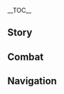 {{CharacterTabs}}
{{LanguageTabs}}
{{Stub|1={{Meta/VO|tl=1}}}}
__TOC__
==Story==
{{VO
|character               = Dori
|language                = ja
|name                    = ドリー

<!-- Hello -->
|vo_01_01_title          = 初めまして…
|vo_01_01_subtitle       = Hello
|vo_01_01_file           = VO_{language}{character} Hello.ogg
|vo_01_01_tx             = おやおや？これはこれは名高い旅人ではありませんの。私は旅商人のドリー・サングマハベイ。この出会いを記念して、うちらの商品を期間限定で全品10%オフにいたしますわ。さあ、どんどん選んでくださいまし！私が直々に包んであげますの。
|vo_01_01_rm             = Oya oya? Kore wa kore wa nadakai Tabibito de wa arimasen no. Watakushi wa tabishounin no Dorii Sangumahabei. Kono deai wo kinen shite, uchira no shouhin wo kikangentei de zenpin juppaasento ofu ni itashimasu wa. Saa, dondon erande kudasaimashi! Watakushi ga jikijiki ni tsutsunde agemasu no.
|vo_01_01_tl             = 

<!-- Chats -->
|vo_02_01_title          = 世間話・モラ
|vo_02_01_subtitle       = Chat: Mora
|vo_02_01_file           = VO_{language}{character} Chat - Mora.ogg
|vo_02_01_tx             = ララララ～私はモラを愛し～、モラも私を愛していますの～
|vo_02_01_rm             = Rararara~ Watakushi wa Mora wo aishi~, Mora mo watakushi wo aishite imasu no~
|vo_02_01_tl             = 

|vo_02_02_title          = 世間話・ウィンウィン
|vo_02_02_subtitle       = Chat: Win-Win
|vo_02_02_file           = VO_{language}{character} Chat - Win-Win.ogg
|vo_02_02_tx             = 商品の値段を三割増しにし、そこから二割引きして売れば、私が儲かるだけでなく、お客様も得をいたしますの。ウィンウィンの商売ってやつですわ。
|vo_02_02_rm             = Shouhin no nedan wo san-wari mashi ni shi, soko kara ni-waribiki shite ureba, watakushi ga moukaru dake de naku, okyaku-sama mo toku wo itashimasu no. Winwin no shoubai tte yatsu desu wa.
|vo_02_02_tl             = 

|vo_02_03_title          = 世間話・モラ大好き
|vo_02_03_subtitle       = Chat: Money-Mad
|vo_02_03_file           = VO_{language}{character} Chat - Money-Mad.ogg
|vo_02_03_tx             = 十分なモラさえ払えば、教令院とやり合おうとも大した問題にはなりませんの。
|vo_02_03_rm             = Juubun-na Mora sae haraeba, Kyoureiin to yariaou to mo taishita mondai ni narimasen no.
|vo_02_03_tl             = 

<!-- Weather -->
|vo_03_01_title          = 雨の日…
|vo_03_01_subtitle       = When It Rains
|vo_03_01_file           = VO_{language}{character} When It Rains.ogg
|vo_03_01_tx             = 傘はいかがでしょう？雨水を集めて浄化し、小さな瓶に入れて飲み水にする特製の傘を売っていますの。まさに、旅の必需品とも言えますわ！値段はたったの五十万モラですの。
|vo_03_01_rm             = Kasa wa ikaga deshou? Amamizu wo atsumete jouka shi, chiisana bin ni irete nomimizu ni suru tokusei no kasa wo utte imasu no. Masa ni, tabi no hitsujuhin to mo iemasu wa! Nedan wa tatta no gojuuman Mora desu no.
|vo_03_01_tl             = 

|vo_03_02_title          = 雷の日…
|vo_03_02_subtitle       = When Thunder Strikes
|vo_03_02_file           = VO_{language}{character} When Thunder Strikes.ogg
|vo_03_02_tx             = この天気ではキャラバンも進めませんわね。モラの収入がまた減ってしまいますわ…
|vo_03_02_rm             = Kono tenki de wa kyaraban mo susumasen wa ne. Mora no shuunyuu ga mata hette shimaimasu wa...
|vo_03_02_tl             = 

|vo_03_03_title          = 雪の日…
|vo_03_03_subtitle       = When It Snows
|vo_03_03_file           = VO_{language}{character} When It Snows.ogg
|vo_03_03_tx             = じゃじゃーん！全自動雪玉製造マシンですの！どうですどうです？レンタル料を5%引きにしてあげますわよ！
|vo_03_03_rm             = Jajaan! Zenjidou yukidama seizou mashin desu no! Dou desu dou desu? Rentaru-ryou wo go-paasento-biki ni shite agemasu wa yo!
|vo_03_03_tl             = 

|vo_03_04_title          = 晴れの日…
|vo_03_04_subtitle       = When the Sun Is Out
|vo_03_04_file           = VO_{language}{character} When the Sun Is Out.ogg
|vo_03_04_tx             = 太陽に照らされてモラがキラキラと輝いていますわ、なんて綺麗ですの！うふ、うふふ、うふっ。
|vo_03_04_rm             = Taiyou ni terasarete Mora ga kirakira to kagayaite imasu wa, nante kirei desu no! Ufu, ufufu, ufu'.
|vo_03_04_tl             = 

|vo_03_05_title          = 暴風の日…
|vo_03_05_subtitle       = When the Wind Is Blowing
|vo_03_05_file           = VO_{language}{character} When the Wind Is Blowing.ogg
|vo_03_05_tx             = まさかまさかとは思いますが、強風の日にわざわざ砂漠を横断する人なんていませんわよね？そんなおバカさんを救う方法もあるにはありますが、費用は通常の三倍いただくことになりますの。
|vo_03_05_rm             = Masaka masaka to wa omoimasu ga, kyoufuu no hi ni wazawaza sabaku wo oudan suru hito nante imasen wa yo ne? Sonna obaka-san wo sukuu houhou mo aru ni wa arimasu ga, hiyou ni tsuujou no sanbai itadaku koto ni narimasu no.
|vo_03_05_tl             = 

<!-- Greetings -->
|vo_04_01_title          = おはよう…
|vo_04_01_subtitle       = Good Morning
|vo_04_01_file           = VO_{language}{character} Good Morning.ogg
|vo_04_01_tx             = ごきげんよう。昨夜の夢に、丸くて可愛いモラががっぽがっぽ出てきましたの。きっと今日は大儲けできる日なんですわ。
|vo_04_01_rm             = Gokigen'you. Sakuya no yume ni, marukute kawaii Mora ga gappogappo dete kimashita no. Kitto kyou wa oomouke dekiru hi nan desu wa.
|vo_04_01_tl             = 

|vo_04_02_title          = こんにちは…
|vo_04_02_subtitle       = Good Afternoon
|vo_04_02_file           = VO_{language}{character} Good Afternoon.ogg
|vo_04_02_tx             = お昼寝をしたいと？でしたら、ふんわり柔らかな、背中の反りにぴったり合うクッションをお勧めいたしますわ。もちろん、具体的にどれくらい快適になるかは、モラの数にもよりますが。
|vo_04_02_rm             = Ohirune wo shitai to? Deshitara, funwari yawarakana, senaka no sori ni pittari au kusshon wo osusume itashimasu wa. Mochiron, gutaiteki ni dore kurai kaiteki ni naru ka wa, Mora no kazu ni mo yorimasu ga.
|vo_04_02_tl             = 

|vo_04_03_title          = こんばんは…
|vo_04_03_subtitle       = Good Evening
|vo_04_03_file           = VO_{language}{character} Good Evening.ogg
|vo_04_03_tx             = 夜道を急ぐのは挑戦に満ちたもの。ですが、長年外で行商をしてきた私にとっては、朝駆の駄賃みたいなものですわ。
|vo_04_03_rm             = Yomichi wo isogu no wa chousen ni michita mono. Desu ga, naganen soto de gyoushou wo shite kita watakushi ni totte wa, asagake no dachin mitai-na mono desu wa.
|vo_04_03_tl             = 

|vo_04_04_title          = おやすみ…
|vo_04_04_subtitle       = Good Night
|vo_04_04_file           = VO_{language}{character} Good Night.ogg
|vo_04_04_tx             = もうお眠りになるのですか？ふふん、ではサービスに、とっておきの入眠法——「モラの歌」をあなたに伝授しましょう！ポケットに一万モラ、ポケットに二万モラ、ポケットに三万モラ、ポケットに…よ、四万、四万モラ…ポケ…ふへへ…
|vo_04_04_rm             = Mou onemuri ni naru no desu ka? Fufun, de wa saabisu ni, totte oki no nyuuminhou{{lmdash}} "Mora no Uta" wo anata ni denju shimashou! Poketto ni ichiman Mora, poketto ni niman Mora, poketto ni sanman Mora, poketto ni... Yo, yonman, yonman Mora... Poke... Fuhehe...
|vo_04_04_tl             = 

<!-- About -->
|vo_05_01_title          = {name}自身について・客引き…
|vo_05_01_subtitle       = About {character}: Peddling
|vo_05_01_file           = VO_{language}{character} About {character} - Peddling.ogg
|vo_05_01_tx             = 万屋ドリーショップ、何でも売っていて、本物だけを取り扱っていますの。モラさえ払えば、あなたの思いつくものがすべて手に入りますわ。さあ、何か欲しいものや困ったことがあれば、ぜひ私に会いに来てくださいまし！
|vo_05_01_rm             = Yorozuya Dorii Shoppu, nan de mo utte ite, honmono dake wo toriatsukatte imasu no. Mora sae haraeba, anata no omoitsuku mono ga subete te ni hairimasu wa. Saa, nanika hoshii mono ya komatta koto ga areba, zehi watakushi ni ai ni kite kudasaimashi!
|vo_05_01_tl             = 

|vo_05_02_title          = {name}自身について・妙論派
|vo_05_02_subtitle       = About {character}: Kshahrewar
|vo_05_02_file           = VO_{language}{character} About {character} - Kshahrewar.ogg
|vo_05_02_friendship     = 4
|vo_05_02_tx             = 私、いつも教令院の人たちを避けているんですの。あの方たちの言う様々な規則は、まるで商売に向いていませんから。まあ、あなたになら言っても問題ないでしょう。実は妙論派には、私と密約を結んだ頭の切れる方がいるんですの。私にはモラがあって、彼らには技術と職人の技がある。さらに私の行商に対しても多くのメリットをもたらしてくれましたわ。ふふっ、大商人であるドリーは、決して損をするような取引はしませんの。
|vo_05_02_rm             = Watakushi, itsumo Kyourei'in no hitotachi wo saketeiru ndesu no. Ano kata-tachi no iu samazama na kisoku wa, marude shoubai ni muiteimasen kara. Maa, anata ni nara itte mo mondai nai deshou. Jitsu wa Myouron-ha ni wa, watakushi to mitsuyaku wo musunda atama no kireru kata ga iru ndesu no. Watakushi ni wa Mora ga atte, karera ni wa gijutsu to shokunin no waza ga aru. Sara ni watakushi no gyoushou ni taishite mo ooku no meritto wo motarashite kuremashita wa. Fufu', daishounin de aru Dorii wa, kesshite son wo suru you na torihiki wa shimasen no.
|vo_05_02_tl             = 

<!-- About Us -->
|vo_06_01_title          = セールスについて…
|vo_06_01_subtitle       = About Us: Promotion
|vo_06_01_file           = VO_{language}{character} About Us - Promotion.ogg
|vo_06_01_tx             = スメールで旅をしますの？スメールの砂漠は危険ですので、このとても善良なドリーがお助けいたしますわ！たららたったら～、砂漠旅行パックですの。これがたったの五百万モラ！さらに購入すると、なんと雨林旅行パックもおまけで付いてきますの！ぜひ、この機会をお見逃しなく！
|vo_06_01_rm             = Sumeeru de tabi wo shimasu no? Sumeeru no sabaku wa kiken desu no de, kono totemo zenryou-na Dorii ga otasuke itashimasu wa! Tararatattara~, sabaku ryokou pakku desu no. Kore ga tatta no gohyakuman Mora! Sara ni ima kounyuu suru to, nanto urin ryokou pakku mo omake de tsuite kimasu no! Zehi, kono kikai wo ominogashi naku!
|vo_06_01_tl             = 

|vo_06_02_title          = モラの分配について…
|vo_06_02_subtitle       = About Us: Mora Distribution
|vo_06_02_file           = VO_{language}{character} About Us - Mora Distribution.ogg
|vo_06_02_tx             = 私のモラは私のもの、あなたのモラも私のもの、うふ、うふ、うふふふっ。
|vo_06_02_rm             = Watakushi no Mora wa watakushi no mono, anata no Mora mo watakushi no mono, ufu, ufu, ufufufu'.
|vo_06_02_tl             = My Mora is mine, your Mora is also mine, heh, heh, hehehehe.

|vo_06_03_title          = 正価について…
|vo_06_03_subtitle       = About Us: Actual Price
|vo_06_03_friendship     = 6
|vo_06_03_file           = VO_{language}{character} About Us - Actual Price.ogg
|vo_06_03_tx             = ええ、ええ、分かりましたわ。あなたには本当のことを打ち明けましょう。砂漠と雨林の旅行パックをそれぞれ売った場合、一個あたり二百五十万モラになりますの。でも、一個買ったらもう一個もタダになると思うと、とてもお得な気がしません？
|vo_06_03_rm             = Ee, ee, wakarimashita wa. Anata ni wa hontou no koto wo uchiakemashou. Sabaku to urin no ryokou pakku wo sorezore utta baai, ikko atari ni-hyaku gojuu-man Mora ni narimasu no. Demo, ikko kattara mou ikko mo tada ni naru to omou to, totemo otoku-na ki ga shimasen?
|vo_06_03_tl             = 

<!-- Miscellany I -->
|vo_07_01_title          = 「神の目」について…
|vo_07_01_subtitle       = About the [[Vision]]
|vo_07_01_friendship     = 4
|vo_07_01_file           = VO_{language}{character} About the Vision.ogg
|vo_07_01_tx             = おやおやおや～？私の神の目がピカピカに輝いていますの。すっごく綺麗だと思いません？こんなに美しいものを目にできたのですから、モラをいただいてもかまいませんよね？
|vo_07_01_rm             = Oya oya oya~? Watakushi no Kami no Me ga pikapika ni kagayaite imasu no. Suggoku kirei da to omoimasen? Konna ni utsukushii mono wo me ni dekita no desu kara, Mora wo itadaite mo kamaimasen yo ne?
|vo_07_01_tl             = 

|vo_07_02_title          = シェアしたいこと…
|vo_07_02_subtitle       = Something to Share
|vo_07_02_file           = VO_{language}{character} Something to Share.ogg
|vo_07_02_tx             = 以前もモラを払わずに踏み倒そうとしたおバカさんがいましたの。まったく、私を誰だと思っているのでしょう…さて、彼らの結末がどうなったか当ててみませんか？
|vo_07_02_rm             = Izen mo Mora wo harawazu ni fumitaosou to shita obaka-san ga imashita no. Mattaku, watakushi wo dare da to omotteiru no deshou... Sate, karera no ketsumatsu ga dou natta ka atete mimasen ka?
|vo_07_02_tl             = 

|vo_07_03_title          = 興味のあること・共通の話題…
|vo_07_03_subtitle       = Interesting Things: Common Language
|vo_07_03_file           = VO_{language}{character} Interesting Things - Common Language.ogg
|vo_07_03_tx             = もし宝盗イタチが言葉を話せたら、私たちにはきっと共通の話題がたくさんあると思いますの。だって、あの子たちには見る目がありますでしょ？それにテイワット全土の中でもっとも愛らしい上に、キラキラと輝く黄金色のモラが大好きなんですから！
|vo_07_03_rm             = Moshi Houtou Itachi ga kotoba wo hanasetara, watakushi-tachi ni wa kitto kyoutsuu no wadai ga takusan aru to omoimasu no. Datte, ano ko-tachi ni wa miru me ga arimasu desho? Sore ni Teiwatto zendo no naka de mottomo airashii ue ni, kirakira to kagayaku ougon-iro no Mora ga daisuki nan desu kara!
|vo_07_03_tl             = 

|vo_07_04_title          = 興味のあること・駄獣楽園…
|vo_07_04_subtitle       = Interesting Things: Sumpter Beast Park
|vo_07_04_file           = VO_{language}{character} Interesting Things - Sumpter Beast Park.ogg
|vo_07_04_tx             = 駄獣を見たい？もちろん問題ありませんの！好きなだけ見てくれて構いませんわ！ただし、入場料はこちらになりますの、うふっ、うふ、うふふふ、うふ…
|vo_07_04_rm             = Dajuu wo mitai? Mochiron mondai arimasen no! Suki na dake mite kurete kamaimasen wa! Tadashi, nyuujouryou wa kochira ni narimasu no, ufu', ufu, ufufufu, ufu...
|vo_07_04_tl             = 

<!-- About Others -->
|vo_08_01_title          = セノについて…
|vo_08_01_subtitle       = About [[Cyno]]
|vo_08_01_friendship     = 4
|vo_08_01_file           = VO_{language}{character} About Cyno.ogg
|vo_08_01_tx             = 彼とは、ちょっとした個人的な付き合いがあるんですの。何しろ、「七聖召喚」のグッズをすべて揃えることができるのは、このスメールでは私しかいませんからね。教令院では、彼のように自分の考えを持っていて、見る目があり、値切りをしない方とは滅多に会えませんの。
|vo_08_01_rm             = Kare to wa, chotto shita kojinteki-na tsukiai ga aru ndesu no. Nani shiro, "Shichisei Shoukan" no guzzu wo subete soroeru koto ga dekiru no wa, kono Sumeeru de wa watakushi shika imasen kara ne. Kyourei'in de wa, kare no you ni jibun no kangae wo motte ite, miru me ga ari, negiri wo shinai kata to wa metta ni aemasen no.
|vo_08_01_tl             = 

|vo_08_02_title          = ティナリについて…
|vo_08_02_subtitle       = About [[Tighnari]]
|vo_08_02_friendship     = 4
|vo_08_02_file           = VO_{language}{character} About Tighnari.ogg
|vo_08_02_tx             = 私がモラを愛するように、彼は学術を愛していますの。彼は時に不思議なものを作ると耳にしますわ。ですので、量産の話を持ちかけたのですが、公務が忙しいことを言い訳に断られましたの。そうでなければ…モラをがっぽり儲ぐことができましたのに！
|vo_08_02_rm             = Watashi ga Mora wo aisuru you ni, kare wa gakujutsu wo aishite imasu no. Kare wa toki ni fushigi-na mono wo tsukuru to mimi ni shimasu wa. Desu no de, ryousan no hanashi wo mochikaketa no desu ga, koumu ga isogashii koto wo iiwake ni kotowararemashita no. Sou de nakereba... Mora wo gappori kasegu koto ga dekimashita no ni!
|vo_08_02_tl             = 

|vo_08_03_title          = アルハイゼンについて…
|vo_08_03_subtitle       = About [[Alhaitham]]
|vo_08_03_friendship     = 4
|vo_08_03_file           = VO_{language}{character} About Alhaitham.ogg
|vo_08_03_tx             = 彼は以前、私の手下を探るような真似をしましたの。教令院のやつらは鈍くて、誠実さに欠けていますわ。だから、私はそのリスクを回避することにしたんですの。子分よ、分かっていただけましたかしら？
|vo_08_03_rm             = Kare wa izen, watakushi no teshita wo saguru you-na mane wo shimashita no. Kyoureiin no yatsura wa nibukute, seijitsu-sa ni kakete imasu wa. Dakara, watakushi wa sono risuku wo kaihi suru koto ni shita ndesu no. Kobun yo, wakatte itadakemashita kashira?
|vo_08_03_tl             = 

|vo_08_04_title          = カーヴェについて…
|vo_08_04_subtitle       = About [[Kaveh]]
|vo_08_04_friendship     = 4
|vo_08_04_file           = VO_{language}{character} About Kaveh.ogg
|vo_08_04_tx             = 彼は私と手を組んだことのある妙論派の一人ですの。教令院の一部の頑固頭と違って、自分の理想のために戦う人であり、私は彼を尊敬していますわ。だから、裏で彼にたっぷりとモラを貸して、私のアルカサルザライパレスを作ってもらいましたの。心優しいドリーの資金援助がなければ、今のカーヴェはなかったと言えますわね。
|vo_08_04_rm             = Kare wa watakushi to te wo kunda koto no aru Myouron-ha no hitori desu no. Kyourei'in no ichibu no ganko-atama to chigatte, jibun no risou no tame ni tatakau hito de ari, watakushi wa kare wo sonkei shiteimasu wa. Dakara, ura de kare ni tappuri to Mora wo kashite, watakushi no Arukasaruzarai Paresu wo tsukutte moraimashita no. Kokoroyasashii Dorii no shikin enjo ga nakereba, ima no Kaave wa nakatta to iemasu wa ne.
|vo_08_04_tl             = 

|vo_08_05_title          = ディシアについて…
|vo_08_05_subtitle       = About [[Dehya]]
|vo_08_05_friendship     = 4
|vo_08_05_file           = VO_{language}{character} About Dehya.ogg
|vo_08_05_tx             = 時折、キャラバンを守るために彼女を雇いますの。彼女の実力は申し分なく、価格も高くありません。コストパフォーマンスが最高なんですの。
|vo_08_05_rm             = Tokiori, kyaraban wo mamoru tame ni kanojo wo yatoimasu no. Kanojo no jitsuryoku wa moushibun naku, kakaku mo takaku arimasen. Kosuto pafoomansu ga saikou nan desu no.
|vo_08_05_tl             = 

|vo_08_06_title          = 岩王帝君について…
|vo_08_06_subtitle       = About [[Rex Lapis]]
|vo_08_06_friendship     = 4
|vo_08_06_quest          = A New Star Approaches
|vo_08_06_file           = VO_{language}{character} About Rex Lapis.ogg
|vo_08_06_tx             = 岩王帝君がご逝去されるまで、朝起きるたびにまず「富の神よ、ドリーが毎日儲かりますように」と唱えていましたの。でも今は神様に祈るより、自力で願いを実現させたほうがいいと思っていますわ。ですので、それ以降は自分自身に向けて「毎日儲かりますように」と唱えていますの！
|vo_08_06_rm             = Gan'ou Teikun ga goseikyo sareru made, asa okiru tabi ni mazu "Tomi no kami yo, Dorii ga mainichi moukarimasu you ni" to tonaete imashita no. Demo ima wa kami-sama ni inoru yori, jiriki de negai wo jitsugen saseta hou ga ii to omotte imasu wa. Desu no de, sore ikou wa jibun jishin ni mukete "Mainichi moukarimasu you ni" to tonaete imasu no!
|vo_08_06_tl             = 

|vo_08_07_title          = クラクサナリデビについて…
|vo_08_07_subtitle       = About [[Lesser Lord Kusanali]]
|vo_08_07_friendship     = 4
|vo_08_07_file           = VO_{language}{character} About Lesser Lord Kusanali.ogg
|vo_08_07_tx             = スメールでは、クラクサナリデビを信仰する人がほとんどいませんの。私？モラをくれるのなら、永遠の信徒になってあげますわ。
|vo_08_07_rm             = Sumeeru de wa, Kura Kusanari Debi wo shinkou suru hito ga hotondo imasen no. Watakushi? Mora wo kureru no nara, eien no shinto ni natte agemasu wa.
|vo_08_07_tl             = In Sumeru, there are almost no believers of the Lesser Lord Kusanali. Me? If it gives me Mora, I'll become a believer for eternity.

|vo_08_08_title          = ニィロウについて…
|vo_08_08_subtitle       = About [[Nilou]]
|vo_08_08_friendship     = 
|vo_08_08_file           = VO_{language}{character} About Nilou.ogg
|vo_08_08_tx             = ダンスはお上手ですが、スメールに留まっていては彼女の真価を発揮できないと思いますわ…つまり、才能の持ち腐れってやつですの。想像してみてください。彼女を連れてテイワットでツアーを行ったら、一体どれほどのモラが稼げると思います？
|vo_08_08_rm             = Dansu wa ojouzu desu ga, Sumeeru ni todomatte ite wa kanojo no shinka wo hakki dekinai to omoimasu wa... Tsumari, sainou no mochigusarette yatsu desu no. Souzou shite mite kudasai. Kanojo wo tsurete Teiwatto de tsuaa wo okonattara, ittai dore hodo no Mora ga kasegeru to omoimasu?
|vo_08_08_tl             = 

|vo_08_09_title          = アリスについて…
|vo_08_09_subtitle       = About [[Alice]]
|vo_08_09_friendship     = 4
|vo_08_09_file           = VO_{language}{character} About Alice.ogg
|vo_08_09_tx             = アリスさんはいつも目新しいものを提供してくれる、私にとって最高の仕入れ先ですの。うふっ、うふふふ、企業秘密まで教えてあげたんですから、あなたも少しぐらい、授業料を払ってくれてもいいのですよ？
|vo_08_09_rm             = Arisu-san wa itsumo meatarashii mono wo teikyou shite kureru, watakushi ni totte saikou no shiiresaki desu no. Ufu', ufufufu, kigyou himitsu made oshiete ageta ndesu kara, anata mo sukoshi gurai, jugyouryou wo haratte kurete mo ii no desu yo?
|vo_08_09_tl             = 

<!-- More About -->
|vo_09_01_title          = {name}を知る・１
|vo_09_01_subtitle       = More About {character}: I
|vo_09_01_file           = VO_{language}{character} More About {character} - 01.ogg
|vo_09_01_tx             = 物語を聞きたいのですか？では…百万モラいただきますの。うーん…私とあなたの仲ということで1%引きしてあげますわ。九十九万モラにしてあげますの。どうです？お得だと思いません？
|vo_09_01_rm             = Monogatari wo kikitai no desu ka? De wa... Hyakuman Mora itadakimasu no. Uun... Watakushi to anata no naka to iu koto de ichi-paasento-biki shite agemasu wa. Kyuujuukyuu-man Mora ni shite agemasu no. Dou desu? Otoku da to omoimasen?
|vo_09_01_tl             = 

|vo_09_02_title          = {name}を知る・２
|vo_09_02_subtitle       = More About {character}: II
|vo_09_02_friendship     = 3
|vo_09_02_file           = VO_{language}{character} More About {character} - 02.ogg
|vo_09_02_tx             = ほほう、見る目がありますの。ではお話しいたしますわ！<br />これは、とある女商人の物語。昔々、彼女は行商の旅の途中で道に迷い、霧の魔物に遭遇してしまいましたわ。霧の魔物が彼女を一呑みにしようとした時、彼女はこう言いましたの——「私はある物語を知っているの。もし面白かったら、どうか食べないでください…」と。
|vo_09_02_rm             = Hohou, miru me ga arimasu no. De wa ohanashi itashimasu wa!<br />Kore wa, to aru onna shounin no monogatari. Mukashi-mukashi, kanojo wa gyoushou no tabi no tochuu de michi ni mayoi, kiri no mamono ni souguu shite shimaimashita wa. Kiri no mamono ga kanojo wo hitonomi ni shiyou to shita toki, kanojo wa kou iimashita no{{lmdash}} "Watakushi wa aru monogatari wo shitteiru no. Moshi omoshirokattara, dou ka tabenaide kudasai..." to.
|vo_09_02_tl             = 

|vo_09_03_title          = {name}を知る・３
|vo_09_03_subtitle       = More About {character}: III
|vo_09_03_friendship     = 4
|vo_09_03_file           = VO_{language}{character} More About {character} - 03.ogg
|vo_09_03_tx             = 霧の魔物はそれに頷きましたの。そして、商人は語り始めましたわ。当時、彼女の商売は今のように繁盛していなかった。途方に暮れていた彼女は、たまたま倉庫から魔法のランプを見つけて、いつの間にかそれを擦っていましたの。するとなんと、ランプの中から赤い霧が出てきたではありませんか。赤い霧は「美しくて心優しい大魔王」と名乗り、商人を見るやいなや自分の愛娘を思い出したと言って、願いを一つ叶えてくれることになったんですの。
|vo_09_03_rm             = Kiri no mamono wa sore ni unazukimashita no. Soshite, shounin wa katari-hajimemashita wa. Touji, kanojo no shoubai wa ima no you ni hanjou shiteinakatta. Tohou ni kureteita kanojo wa, tamatama souko kara mahou no ranpu wo mitsukete, itsu no ma ni ka sore wo sasutteimashita no. Suru to nan to, ranpu no naka kara akai kiri ga dete kita de wa arimasen ka. Akai kiri wa "Utsukushikute Kokoroyasashii Daimaou" to nanori, shounin wo miru ya ina ya jibun no manamusume wo omoidashita to itte, negai wo hitotsu kanaete kureru koto ni natta ndesu no.
|vo_09_03_tl             = 

|vo_09_04_title          = {name}を知る・４
|vo_09_04_subtitle       = More About {character}: IV
|vo_09_04_friendship     = 5
|vo_09_04_file           = VO_{language}{character} More About {character} - 04.ogg
|vo_09_04_tx             = 商人にとってモラほど魅力的なものはない。だから彼女は、これから毎日、数え切れないほどのモラを稼げるようになりたいとお願いしましたの。「美しくて心優しい大魔王」は、その願いを聞き入れてくれましたわ。彼女は商人のために仕入れを行い、絶え間なく摩訶不思議な商品を提供してくれました。おかげで、商人は大儲けできたんですの…
|vo_09_04_rm             = Shounin ni totte Mora hodo miryokuteki na mono wa nai. Dakara kanojo wa, kore kara mainichi, kazoekirenai hodo no Mora wo kasegeru you ni naritai to onegai shimashita no. "Utsukushikute Kokoroyasashii Daimaou" wa, sono negai wo kiki'irete kuremashita wa. Kanojo wa shounin no tame ni shi'ire wo okonai, taema naku makafushigi na shouhin wo teikyou shite kuremashita. Okage de, shounin wa oomouke dekita ndesu no...
|vo_09_04_tl             = 

|vo_09_05_title          = {name}を知る・５
|vo_09_05_subtitle       = More About {character}: V
|vo_09_05_friendship     = 6
|vo_09_05_file           = VO_{language}{character} More About {character} - 05.ogg
|vo_09_05_tx             = その話を聞いた霧の魔物は、自分と赤い霧の大魔王は明らかに同類なのに、何も創り出せない自分のことを不思議に思いましたの。そこで商人はこのように褒めましたわ——「霧の魔物は才能に恵まれている、同じように魔法のランプの中で過ごせば、大魔王と同じ力が身に付くかもしれない」と。霧の魔物はその案に快諾すると、商人の魔法のランプへと入っていったのです…<br />コホンッ、この物語が本当ですかって？それについては別料金が発生しますの。あと九十九万モラ払えば、教えてあげますわ。
|vo_09_05_rm             = Sono hanashi wo kiita kiri no mamono wa, jibun to akai kiri no daimaou wa akiraka ni dourui na no ni, nani mo tsukuridasenai jibun no koto wo fushigi ni omoimashita no. Soko de shounin wa kono you ni homemashita wa{{lmdash}} "Kiri no mamono wa sainou ni megumareteiru, onaji you ni mahou no ranpu no naka de sugoseba, daimaou to onaji chikara ga mi ni tsuku ka mo shirenai" to. Kiri no mamono wa sono an ni kaidaku suru to, shounin no mahou no ranpu he to haitte itta no desu...<br />Kohon', kono monogatari ga hontou desu ka tte? Sore ni tsuite wa betsuryoukin ga hassei shimasu no. Ato kyuujuukyuu-man Mora haraeba, oshiete agemasu wa.
|vo_09_05_tl             = 

<!-- Miscellany II -->
|vo_10_01_title          = {name}の趣味…
|vo_10_01_subtitle       = {character}'s Hobbies
|vo_10_01_file           = VO_{language}{character} Hobbies.ogg
|vo_10_01_tx             = 私はたくさんの趣味を持っていますの。一つ、モラを稼ぐこと。二つ、モラを数えること。そして三つ、モラを見ることですの。だって、モラほど人を喜ばせるものなんて、この世に存在しませんでしょう？
|vo_10_01_rm             = Watakushi wa takusan no shumi wo motte imasu no. Hitotsu, Mora wo kasegu koto. Futatsu, Mora wo kazoeru koto. Soshite mittsu, Mora wo miru koto desu no. Datte, Mora hodo hito wo yorokobaseru mono nante, kono yo ni sonzai shimasen deshou?
|vo_10_01_tl             = 

|vo_10_02_title          = {name}の悩み…
|vo_10_02_subtitle       = {character}'s Troubles
|vo_10_02_file           = VO_{language}{character} Troubles.ogg
|vo_10_02_tx             = たった三割の利益しか生まない商いで、私に話を持ちかけてくる人がしょっちゅういるんですの。はぁ、私だって忙しいんですのよ。元手を倍にするほどの利益がない限り、話を最後まで聞く気になんてなれませんわ。
|vo_10_02_rm             = Tatta san-wari no rieki shika umanai akinai de, watakushi ni hanashi wo mochikakete kuru hito ga shocchuu iru ndesu no. Haa, watakushi datte isogashii ndesu no yo. Motode wo bai ni suru hodo no rieki ga nai kagiri, hanashi wo saigo made kiku ki ni nante naremasen wa.
|vo_10_02_tl             = 

|vo_10_03_title          = 好きな食べ物…
|vo_10_03_subtitle       = Favorite Food
|vo_10_03_file           = VO_{language}{character} Favorite Food.ogg
|vo_10_03_tx             = 璃月には、モラミートという名の料理があると聞きましたの。名前にモラが付いてるなんて、きっと美味しいに決まってますわ。な、なんですって…あなたそれを作れるんですの？コ、コホンッ、私の子分になってしばらく経ちましたし、色々と学んだことでしょう！その代わりとして、モラミートを作ってくださいまし！
|vo_10_03_rm             = Riiywe ni wa, Mora Miito to iu na no ryouri ga aru to kikimashita no. Namae ni Mora ga tsuiteru nante, kitto oishii ni kimattemasu wa. Na, nan desu tte... Anata sore wo tsukureru ndesu no? Ko, kohon', watakushi no kobun ni natte shibaraku tachimashita shi, iroiro to mananda koto deshou! Sono kawari to shite, Mora Miito wo tsukutte kudasaimashi!
|vo_10_03_tl             = 

|vo_10_04_title          = 嫌いな食べ物…
|vo_10_04_subtitle       = Least Favorite Food
|vo_10_04_file           = VO_{language}{character} Least Favorite Food.ogg
|vo_10_04_tx             = デーツナンのような黒いものは、私の好みにまったく合いません、絶対に食べませんの！仮にモラをくれたとしても、私は…えっと、うぅ…わ、私も考えますの！
|vo_10_04_rm             = Deetsu Nan no you na kuroi mono wa, watakushi no konomi ni mattaku aimasen, zettai ni tabemasen no! Kari ni Mora wo kureta to shite mo, watakushi wa... etto, uu... watakushi mo kangaemasu no!
|vo_10_04_tl             = 

<!-- Receiving a Gift -->
|vo_11_01_title          = 贈り物を受け取る・1
|vo_11_01_subtitle       = Receiving a Gift: I
|vo_11_01_file           = VO_{language}{character} Receiving a Gift - 01.ogg
|vo_11_01_tx             = ん～最高、最高ですの。あなたも一緒に行商をしませんか？私の専属シェフになりません？
|vo_11_01_rm             = N~ Saikou, saikou desu no. Anata mo issho ni gyoushou wo shimasen ka? Watakushi no senzoku shefu ni narimasen?
|vo_11_01_tl             = 

|vo_11_02_title          = 贈り物を受け取る・2
|vo_11_02_subtitle       = Receiving a Gift: I
|vo_11_02_file           = VO_{language}{character} Receiving a Gift - 02.ogg
|vo_11_02_tx             = ほほう、私の子分は料理がお上手ですのね。料理を注文してもいいかしら？
|vo_11_02_rm             = Hohou, watakushi no kobun wa ryouri ga ojouzu desu no ne. Ryouri wo chuumon shite mo ii kashira?
|vo_11_02_tl             = 

|vo_11_03_title          = 贈り物を受け取る・3
|vo_11_03_subtitle       = Receiving a Gift: I
|vo_11_03_file           = VO_{language}{character} Receiving a Gift - 03.ogg
|vo_11_03_tx             = こんなものを食べさせるなんて…まったく、慰謝料を払ってもらいますの！
|vo_11_03_rm             = Konna mono wo tabesaseru nante... Mattaku, isharyou wo haratte moraimasu no!
|vo_11_03_tl             = 

<!-- Birthday -->
|vo_12_01_title          = 誕生日…
|vo_12_01_subtitle       = Birthday
|vo_12_01_file           = VO_{language}{character} Birthday.ogg
|vo_12_01_tx             = 今日は願い事を一つ叶えてあげますわ！何しろ、私は万屋ドリーですもの。遠慮なく言ってみてください。何かほしいものはあります？…一応、先に言っておきますが、「一生使い切れないほどのモラがほしい」とかはダメですのよ。
|vo_12_01_rm             = Kyou wa negaigoto wo hitotsu kanaete agemasu wa! Nani shiro, watakushi wa yorozuya Dorii desu mono. Enryo naku itte mite kudasai. Nani ka hoshii mono wa arimasu? ...Ichiou, saki ni itte okimasu ga, "isshou tsukaikirenai hodo no Mora ga hoshii" to ka wa dame desu no yo.
|vo_12_01_tl             = Today, I will grant you one wish! After all, I am the almighty Dori. Please don't hesitate to tell me&mdash;is there anything you'd like? ...But right now, I should warn you that you can't say anything like "I want more Mora than I'll ever be able to use in my life."

<!-- Feelings About Ascension -->
|vo_13_01_title          = 突破した感想・起
|vo_13_01_subtitle       = Feelings About Ascension: Intro
|vo_13_01_ascension      = 1
|vo_13_01_file           = VO_{language}{character} Feelings About Ascension - 01.ogg
|vo_13_01_tx             = 私への投資ですか？見る目がありますわね。
|vo_13_01_rm             = Watakushi he no toushi desu ka? Miru me ga arimasu wa ne.
|vo_13_01_tl             = 

|vo_13_02_title          = 突破した感想・承
|vo_13_02_subtitle       = Feelings About Ascension: Building Up
|vo_13_02_ascension      = 2
|vo_13_02_file           = VO_{language}{character} Feelings About Ascension - 02.ogg
|vo_13_02_tx             = 多ければ多いほど幸せ、幸せですの。
|vo_13_02_rm             = Ookereba ooi hodo shiawase, shiawase desu no.
|vo_13_02_tl             = 

|vo_13_03_title          = 突破した感想・転
|vo_13_03_subtitle       = Feelings About Ascension: Climax
|vo_13_03_ascension      = 4
|vo_13_03_file           = VO_{language}{character} Feelings About Ascension - 03.ogg
|vo_13_03_tx             = あれれ？まるで奇妙なお財布を手に入れたかのように、力を無限に引き出せますの。
|vo_13_03_rm             = Arere? Maru de kimyou-na osaifu wo te ni ireta ka no you ni, chikara wo mugen ni hikidasemasu no.
|vo_13_03_tl             = 

|vo_13_04_title          = 突破した感想・結
|vo_13_04_subtitle       = Feelings About Ascension: Conclusion
|vo_13_04_ascension      = 6
|vo_13_04_file           = VO_{language}{character} Feelings About Ascension - 04.ogg
|vo_13_04_tx             = おめでとうございます！あなたはこの万屋サングマハベイ様の名誉会員になりましたの！今後、ご注文いただく商品は全品20%オフで提供いたしますわ。このような待遇を受けたのは、あなたが初めてですの！大事にしてくださいまし。
|vo_13_04_rm             = Omedetou gozaimasu! Anata wa kono yorozuya Sangumahabei-sama no meiyokaiin ni narimashita no! Kongo, gochuumon itadaku shouhin wa zenpin nijuppaasento ofu de teikyou itashimasu wa. Kono you-na taiguu wo uketa no wa, anata ga hajimete desu no! Daiji ni shite kudasaimashi.
|vo_13_04_tl             = 
}}

==Combat==
{{Combat VO
|character           = Dori
|language            = ja

<!-- Elemental Skill -->
|skill_1_file        = Elemental Skill 1 02
|skill_1_tx          = えい！
|skill_1_rm          = Ei!
|skill_1_tl          = Hey!
|skill_2_file        = Elemental Skill 1 03
|skill_2_tx          = モラをいただきますわ！
|skill_2_rm          = Mora wo itadakimasu wa!
|skill_2_tl          = I'll take your Mora!
|skill_3_file        = Elemental Skill 1 01
|skill_3_actual_tx   = よいっしょ！
|skill_3_actual_rm   = Yoissho!
|skill_3_actual_tl   = Heave-ho!
|burst_1_tx          = 魔法のランプよ！
|burst_1_rm          = Mahou no ranpu yo!
|burst_1_tl          = Magic lamp!
|burst_2_tx          = 腕の見せ所ですの！
|burst_2_rm          = Ude no misedokoro desu no!
|burst_2_tl          = TIme to show some skills!
|burst_3_tx          = 毎度ありですわ！
|burst_3_rm          = Maido ari desu wa!
|burst_3_tl          = Thank you for your patronage!
|sprint-s_1_file     = Sprint Start 01,Sprint Start 02,Sprint Start 03

<!-- Deploying Wind Glider -->
|glider_1_file       = Deploying Wind Glider 03
|glider_1_actual_tx  = うぅ、行きますの！
|glider_1_actual_rm  = Uu, ikimasu no!
|glider_1_actual_tl  = Ooh, here I go!
|glider_2_file       = Deploying Wind Glider 01,Deploying Wind Glider 02

<!-- Opening Treasure Chest -->
|chest_1_tx          = ふふん、利益は折半でお願いいたしますの！
|chest_1_rm          = Fufun, rieki wa seppan de onegai itashimasu no!
|chest_1_tl          = Hee-hee, I'd like to split the profits fifty-fifty!
|chest_2_tx          = どれどれ～
|chest_2_rm          = Dore dore~
|chest_2_tl          = What do we have here~?
|chest_3_tx          = 私が、私がいただきますわ！
|chest_3_rm          = Watakushi ga, watakushi ga itadakimasu wa!
|chest_3_tl          = I&mdash;I'll take it!
|low-hp_1_tx         = 私からモラを奪えるとお思いですの？
|low-hp_1_rm         = Watakushi kara Mora wo ubaeru to oomoi desu no?
|low-hp_1_tl         = Do you think you can take my Mora away?
|low-hp_2_tx         = 強盗ですの！助けてくださいまし！
|low-hp_2_rm         = Goutou desu no! Tasukete kudasaimashi!
|low-hp_2_tl         = I'm being robbed! Please help me!
|low-hp_3_tx         = モラは死守しますの！
|low-hp_3_rm         = Mora wa shishu shimasu no!
|low-hp_3_tl         = I'll protect my Mora to the end!
|ally-low-hp_1_tx    = この恩はモラでお返しください！
|ally-low-hp_1_tl    = Please pay me back in Mora!
|ally-low-hp_1_rm    = Kono on wa Mora de okaeshi kudasai!
|ally-low-hp_2_tx    = おバカ、命はモラと同じく大事ですのよ。
|ally-low-hp_2_tl    = You dummy, life is just as important as Mora!
|ally-low-hp_2_rm    = Obaka, inochi wa Mora to onajiku daiji desu no yo.
|fallen_1_tx         = まだ十分に…モラを稼げていませんのに…
|fallen_1_rm         = Mada juubun ni... Mora wo kasegeteimasen no ni...
|fallen_1_tl         = But I'm not... earning enough Mora yet...
|fallen_2_tx         = また…こうなりますの…
|fallen_2_rm         = Mata... kou narimasu no...
|fallen_2_tl         = It's happening... again...
|fallen_3_tx         = モラが通用しませんの…？
|fallen_3_rm         = Mora ga tsuuyou shimasen no...?
|fallen_3_tl         = Won't Mora settle the deal...?
|hit-l_1_file        = Light Hit Taken 01
|hit-l_1_tx          = 問題ありませんわ。
|hit-l_1_rm          = Mondai arimasen wa.
|hit-l_1_tl          = Not a big deal.
|hit-l_2_file        = Light Hit Taken 02
|hit-l_2_tx          = か、かすっただけですの。
|hit-l_2_rm          = Ka, kasutta dake desu no.
|hit-l_2_tl          = J&mdash;Just a scratch.
|hit-l_3_file        = Light Hit Taken 03,Light Hit Taken 04,Light Hit Taken 05,Light Hit Taken 06

<!-- Heavy Hit Taken -->
|hit-h_1_tx          = やってくれましたわね！
|hit-h_1_rm          = Yatte kuremashita wa ne!
|hit-h_1_tl          = Now you've done it!
|hit-h_2_tx          = ブラックリスト入りですの！
|hit-h_2_rm          = Burakkurisuto-iri desu no!
|hit-h_2_tl          = You're getting blacklisted!
|hit-h_3_file        = Heavy Hit Taken 02,Heavy Hit Taken 03,Heavy Hit Taken 04,Heavy Hit Taken 05,Heavy Hit Taken 06

<!-- Joining Party -->
|join_1_tx           = さあさあ、一儲けしに行きますの！
|join_1_rm           = Saa saa, hitomouke ni ikimasu no!
|join_1_tl           = Come on, let's go make some money!
|join_2_tx           = ついて来てくださいまし、モラは待ってくれませんわ。
|join_2_rm           = Tsuite kite kudasaimashi, Mora wa matte kuremasen wa.
|join_2_tl           = Please come with me! Mora waits for no one.
|join_3_tx           = どのような大商談ですの？
|join_3_rm           = Dono you na daishoudan desu no?
|join_3_tl           = What spectacular deals await?

<!-- Character Idles -->
|idle_1_file            = Standby 01,Standby 02

<!-- Light Attack -->
|atk-l_1_file        = Light Attack 01,Light Attack 02,Light Attack 03,Light Attack 04,Light Attack 05,Light Attack 06,Light Attack 07

<!-- Mid Attack -->
|atk-m_1_file        = Mid Attack 01,Mid Attack 02,Mid Attack 03

<!-- Heavy Attack -->
|atk-h_1_file        = Heavy Attack 01,Heavy Attack 02,Heavy Attack 03

<!-- Climbing -->
|climb_1_file        = Climbing 01,Climbing 02,Climbing 03,Climbing 04,Climbing 05

<!-- Climbing Breath -->
|climb-b_1_file      = Climbing Breath 01,Climbing Breath 02,Climbing Breath 03

<!-- Jumping -->
|jump_1_file         = Jumping 01,Jumping 02,Jumping 03,Jumping 04,Jumping 05
}}
<!--
==Translation Notes==
{{Reflist|group=TN •}}
-->

==Navigation==
{{Character Navbox|type=playable|link type=vo-ja}}
